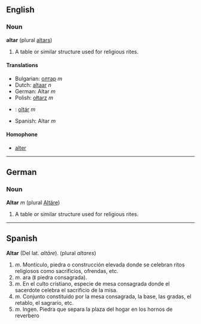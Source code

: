 ==English== 
===Noun===
'''altar''' (plural [[altars]])

# A table or similar structure used for religious rites.

====Translations====

*Bulgarian: [[олтар]] ''m''
*Dutch: [[altaar]] ''n''
*German: Altar ''m''
*Polish: [[ołtarz]] ''m''
*{{sk}}: [[oltár#Slovak|oltár]] ''m''
*Spanish: Altar ''m''

====Homophone====

*[[alter]]

----
==German==
===Noun===
'''Altar''' ''m'' (plural [[Altäre]])

# A table or similar structure used for religious rites.
----
==Spanish==

'''Altar''' (Del lat. ''altāre''). (plural ''altares'')
# ''m''. Montículo, piedra o construcción elevada donde se celebran ritos religiosos como sacrificios, ofrendas, etc.
# ''m''. ara (ǁ piedra consagrada).
# ''m''. En el culto cristiano, especie de mesa consagrada donde el sacerdote celebra el sacrificio de la misa.
#''m''. Conjunto constituido por la mesa consagrada, la base, las gradas, el retablo, el sagrario, etc.
#''m''. Ingen. Piedra que separa la plaza del hogar en los hornos de reverbero